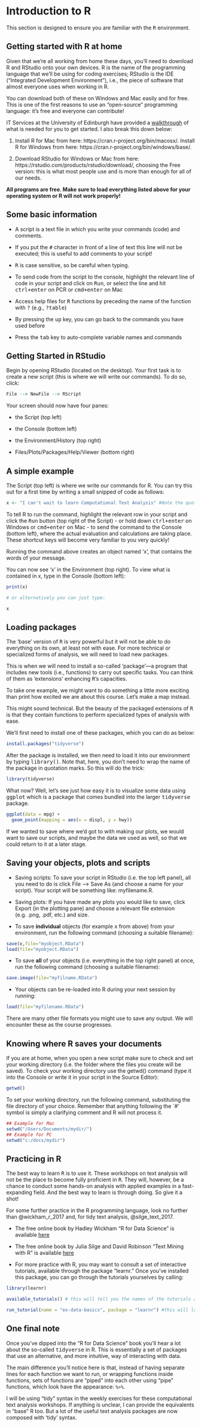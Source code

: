 # Introduction to R {.unnumbered}

This section is designed to ensure you are familiar with the <tt>R</tt> environment.

## Getting started with R at home

Given that we're all working from home these days, you'll need to download R and RStudio onto your own devices. R is the name of the programming language that we'll be using for coding exercises; RStudio is the IDE ("Integrated Development Environment"), i.e., the piece of software that almost everyone uses when working in R.

You can download both of these on Windows and Mac easily and for free. This is one of the first reasons to use an "open-source" programming language: it's free and everyone can contribute!

IT Services at the University of Edinburgh have provided a [walkthrough](https://uoe.sharepoint.com/sites/hss/sps/itservices/SPSShareSpaceManagement/Moblabdoc/SitePages/Computational-Text-Analysis.aspx?cid=59b29656-3df8-4c19-9423-24765076e742) of what is needed for you to get started. I also break this down below:

1.  Install R for Mac from here: https://cran.r-project.org/bin/macosx/. Install R for Windows from here: https://cran.r-project.org/bin/windows/base/.

2.  Download RStudio for Windows or Mac from here: https://rstudio.com/products/rstudio/download/, choosing the Free version: this is what most people use and is more than enough for all of our needs.

**All programs are free. Make sure to load everything listed above for your operating system or R will not work properly!**

## Some basic information

-   A script is a text file in which you write your commands (code) and comments.

-   If you put the <tt>\#</tt> character in front of a line of text this line will not be executed; this is useful to add comments to your script!

-   <tt>R</tt> is case sensitive, so be careful when typing.

-   To send code from the script to the console, highlight the relevant line of code in your script and click on <tt>Run</tt>, or select the line and hit <tt>ctrl+enter</tt> on PCR or <tt>cmd+enter</tt> on Mac

-   Access help files for <tt>R</tt> functions by preceding the name of the function with <tt>?</tt> (e.g., <tt>?table</tt>)

-   By pressing the <tt>up</tt> key, you can go back to the commands you have used before

-   Press the <tt>tab</tt> key to auto-complete variable names and commands

## Getting Started in RStudio

Begin by opening RStudio (located on the desktop). Your first task is to create a new script (this is where we will write our commands). To do so, click:

```r
File --> NewFile --> RScript
```

Your screen should now have four panes:

-   the Script (top left)

-   the Console (bottom left)

-   the Environment/History (top right)

-   Files/Plots/Packages/Help/Viewer (bottom right)

## A simple example

The Script (top left) is where we write our commands for R. You can try this out for a first time by writing a small snipped of code as follows:

```r

x <- "I can't wait to learn Computational Text Analysis" #Note the quotation marks!

```

To tell R to run the command, highlight the relevant row in your script and click the <tt>Run</tt> button (top right of the Script) - or hold down <tt>ctrl+enter</tt> on Windows or <tt>cmd+enter</tt> on Mac - to send the command to the Console (bottom left), where the actual evaluation and calculations are taking place. These shortcut keys will become very familiar to you very quickly!

Running the command above creates an object named 'x', that contains the words of your message.

You can now see 'x' in the Environment (top right). To view what is contained in x, type in the Console (bottom left):

```r

print(x)

# or alternatively you can just type:

x

```

## Loading packages

The 'base' version of <tt>R</tt> is very powerful but it will not be able to do everything on its own, at least not with ease. For more technical or specialized forms of analysis, we will need to load new packages.

This is when we will need to install a so-called 'package'---a program that includes new tools (i.e., functions) to carry out specific tasks. You can think of them as 'extensions' enhancing <tt>R</tt>'s capacities.

To take one example, we might want to do something a little more exciting than print how excited we are about this course. Let's make a map instead.

This might sound technical. But the beauty of the packaged extensions of <tt>R</tt> is that they contain functions to perform specialized types of analysis with ease.

We'll first need to install one of these packages, which you can do as below:

```r
install.packages("tidyverse")
```

After the package is installed, we then need to load it into our environment by typing <tt>library(<insert name of package here>)</tt>. Note that, here, you don't need to wrap the name of the package in quotation marks. So this will do the trick:

```r
library(tidyverse)
```

What now? Well, let's see just how easy it is to visualize some data using <tt>ggplot</tt> which is a package that comes bundled into the larger <tt>tidyverse</tt> package.

```r
ggplot(data = mpg) + 
  geom_point(mapping = aes(x = displ, y = hwy))
```

If we wanted to save where we'd got to with making our plots, we would want to save our scripts, and maybe the data we used as well, so that we could return to it at a later stage.

## Saving your objects, plots and scripts

-   Saving scripts: To save your script in RStudio (i.e. the top left panel), all you need to do is click File --\> Save As (and choose a name for your script). Your script will be something like: myfilename.R.

-   Saving plots: If you have made any plots you would like to save, click Export (in the plotting pane) and choose a relevant file extension (e.g. .png, .pdf, etc.) and size.

-   To save **individual** objects (for example <tt>x</tt> from above) from your environment, run the following command (choosing a suitable filename):

```r
save(x,file="myobject.RData")
load(file="myobject.RData")
```

-   To save **all** of your objects (i.e. everything in the top right panel) at once, run the following command (choosing a suitable filename):

```r
save.image(file="myfilname.RData")
```

-   Your objects can be re-loaded into R during your next session by running:

```r
load(file="myfilename.RData")
```

There are many other file formats you might use to save any output. We will encounter these as the course progresses.

## Knowing where R saves your documents

If you are at home, when you open a new script make sure to check and set your working directory (i.e. the folder where the files you create will be saved). To check your working directory use the getwd() command (type it into the Console or write it in your script in the Source Editor):

```r
getwd()
```

To set your working directory, run the following command, substituting the file directory of your choice. Remember that anything following the \`#' symbol is simply a clarifying comment and R will not process it.

```r
## Example for Mac 
setwd("/Users/Documents/mydir/") 
## Example for PC 
setwd("c:/docs/mydir") 
```

## Practicing in R

The best way to learn <tt>R</tt> is to use it. These workshops on text analysis will not be the place to become fully proficient in <tt>R</tt>. They will, however, be a chance to conduct some hands-on analysis with applied examples in a fast-expanding field. And the best way to learn is through doing. So give it a shot!

For some further practice in the R programming language, look no further than @wickham_r_2017 and, for tidy text analysis, @silge_text_2017.

-   The free online book by Hadley Wickham "R for Data Science" is available [here](https://r4ds.had.co.nz/)

-   The free online book by Julia Silge and David Robinson "Text Mining with R" is available [here](https://www.tidytextmining.com/)

-   For more practice with R, you may want to consult a set of interactive tutorials, available through the package "learnr." Once you've installed this package, you can go through the tutorials yourselves by calling:

```r
library(learnr)

available_tutorials() # this will tell you the names of the tutorials available

run_tutorial(name = "ex-data-basics", package = "learnr") #this will launch the interactive tutorial in a new Internet browser window

```

## One final note

Once you've dipped into the "R for Data Science" book you'll hear a lot about the so-called <tt>tidyverse</tt> in R. This is essentially a set of packages that use an alternative, and more intuitive, way of interacting with data.

The main difference you'll notice here is that, instead of having separate lines for each function we want to run, or wrapping functions inside functions, sets of functions are "piped" into each other using "pipe" functions, which look have the appearance: `%>%`.

I will be using "tidy" syntax in the weekly exercises for these computational text analysis workshops. If anything is unclear, I can provide the equivalents in "base" R too. But a lot of the useful text analysis packages are now composed with 'tidy' syntax.
